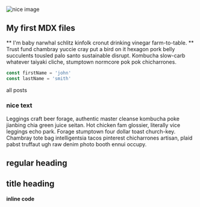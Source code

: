 
<section className="mdx-page">
<div className="mdx-img">

![nice image](../assets/gatsby-1.png)

</div>

## My first MDX files

** I'm baby narwhal schlitz kinfolk cronut drinking vinegar
farm-to-table. ** Trust fund chambray yuccie cray put a bird on it hexagon
pork belly succulents tousled palo santo sustainable disrupt. Kombucha
slow-carb whatever taiyaki cliche, stumptown normcore pok pok chicharrones.

<div className="code">

```js
const firstName = 'john'
const lastName = 'smith'
```

</div>
<Link to="/posts" className="btn center-btn">
all posts
</Link>

<div className="nice-text">
<h3>nice text</h3>

<FiInfo className="nice-text-icon"></FiInfo>
Leggings craft beer forage, authentic master cleanse kombucha poke jianbing chia green juice seitan. Hot chicken fam glossier, literally vice leggings echo park. Forage stumptown four dollar toast church-key. Chambray tote bag intelligentsia tacos pinterest chicharrones artisan, plaid pabst truffaut ugh raw denim photo booth ennui occupy.
</div>
</section>

<h2>regular heading </h2>
<h2 title="true">title heading</h2>
<h4>inline code </h4>
